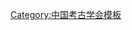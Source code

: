 {{Navbox
| name   = 中国考古学会第七届理事会
| title  = [[中国考古学会]]第七届理事会
| above  = 2019年－
| bodyclass = hlist
| group1 = 理事长
| list1  = [[王巍 (考古学家)|王　巍]]
| group2 = 副理事长
| list2  = 
* [[赵辉|赵　辉]]
* [[陈星灿]]
* [[顾玉才]]
| group3 = 秘书长
| list3  = [[朱岩石]]
| group4 = 副秘书长
| list4  = 
* [[闫亚林]]
* [[孙庆伟]]
| group5 = 
| list5  = 
| group6 = 
| list6  = 
}}<noinclude>
{{collapsible option}}
[[Category:中国考古学会模板]]
</noinclude>